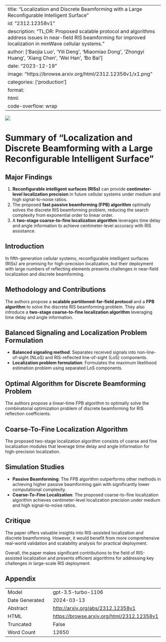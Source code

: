 
---
title: "Localization and Discrete Beamforming with a Large Reconfigurable Intelligent Surface"
id: "2312.12358v1"
description: "TL;DR: Proposed scalable protocol and algorithms address issues in near-field RIS beamforming for improved localization in mmWave cellular systems."
author: ['Baojia Luo', 'Yili Deng', 'Miaomiao Dong', 'Zhongyi Huang', 'Xiang Chen', 'Wei Han', 'Bo Bai']
date: "2023-12-19"
image: "https://browse.arxiv.org/html/2312.12358v1/x1.png"
categories: ['production']
format:
  html:
    code-overflow: wrap
---

![](https://browse.arxiv.org/html/2312.12358v1/x1.png)

# Summary of "Localization and Discrete Beamforming with a Large Reconfigurable Intelligent Surface"

## Major Findings
1. **Reconfigurable intelligent surfaces (RISs)** can provide **centimeter-level localization precision** in future cellular systems under medium and high signal-to-noise ratios.
2. The proposed **fast passive beamforming (FPB) algorithm** optimally solves the discrete RIS beamforming problem, reducing the search complexity from exponential order to linear order.
3. A **two-stage coarse-to-fine localization algorithm** leverages time delay and angle information to achieve centimeter-level accuracy with RIS assistance.

## Introduction
In fifth-generation cellular systems, reconfigurable intelligent surfaces (RISs) are promising for high-precision localization, but their deployment with large numbers of reflecting elements presents challenges in near-field localization and discrete beamforming.

## Methodology and Contributions
The authors propose a **scalable partitioned-far-field protocol** and a **FPB algorithm** to solve the discrete RIS beamforming problem. They also introduce a **two-stage coarse-to-fine localization algorithm** leveraging time delay and angle information.

## Balanced Signaling and Localization Problem Formulation
- **Balanced signaling method**: Separates received signals into non-line-of-sight (NLoS) and RIS-reflected line-of-sight (LoS) components.
- **Localization problem formulation**: Formulates the maximum likelihood estimation problem using separated LoS components.

## Optimal Algorithm for Discrete Beamforming Problem
The authors propose a linear-time FPB algorithm to optimally solve the combinatorial optimization problem of discrete beamforming for RIS reflection coefficients.

## Coarse-To-Fine Localization Algorithm
The proposed two-stage localization algorithm consists of coarse and fine localization modules that leverage time delay and angle information for high-precision localization.

## Simulation Studies
- **Passive Beamforming**: The FPB algorithm outperforms other methods in achieving higher passive beamforming gain with significantly lower computational complexity.
- **Coarse-To-Fine Localization**: The proposed coarse-to-fine localization algorithm achieves centimeter-level localization precision under medium and high signal-to-noise ratios.

## Critique
The paper offers valuable insights into RIS-assisted localization and discrete beamforming. However, it would benefit from more comprehensive real-world validation and scalability analysis for practical deployment.

Overall, the paper makes significant contributions to the field of RIS-assisted localization and presents efficient algorithms for addressing key challenges in large-scale RIS deployment.

## Appendix

|          |          |
|----------|----------|
| Model     | gpt-3.5-turbo-1106       |
| Date Generated     | 2024-03-13       |
| Abstract | [http://arxiv.org/abs/2312.12358v1](http://arxiv.org/abs/2312.12358v1)        |
| HTML     | [https://browse.arxiv.org/html/2312.12358v1](https://browse.arxiv.org/html/2312.12358v1)       |
| Truncated       | False       |
| Word Count       | 12650       |